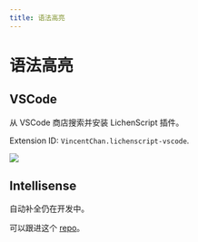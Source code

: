 ```yaml
---
title: 语法高亮
---
```


# 语法高亮

## VSCode

从 VSCode 商店搜索并安装 LichenScript 插件。

Extension ID: `VincentChan.lichenscript-vscode`.

![](./vscode-market.png)

## Intellisense

自动补全仍在开发中。

可以跟进这个 [repo](https://github.com/lichenscript/lichenscript-vscode)。
